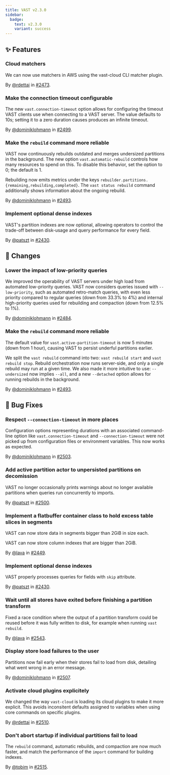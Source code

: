 ```yaml
---
title: VAST v2.3.0
sidebar:
  badge:
    text: v2.3.0
    variant: success
---
```


## ✨ Features

### Cloud matchers

We can now use matchers in AWS using the vast-cloud CLI matcher plugin.

By [@rdettai](https://github.com/rdettai) in [#2473](https://github.com/tenzir/tenzir/pull/2473).

### Make the connection timeout configurable

The new `vast.connection-timeout` option allows for configuring the timeout VAST
clients use when connecting to a VAST server. The value defaults to 10s; setting
it to a zero duration causes produces an infinite timeout.

By [@dominiklohmann](https://github.com/dominiklohmann) in [#2499](https://github.com/tenzir/tenzir/pull/2499).

### Make the `rebuild` command more reliable

VAST now continuously rebuilds outdated and merges undersized partitions in the
background. The new option `vast.automatic-rebuild` controls how many resources
to spend on this. To disable this behavior, set the option to 0; the default is
1.

Rebuilding now emits metrics under the keys
`rebuilder.partitions.{remaining,rebuilding,completed}`. The `vast status
rebuild` command additionally shows information about the ongoing rebuild.

By [@dominiklohmann](https://github.com/dominiklohmann) in [#2493](https://github.com/tenzir/tenzir/pull/2493).

### Implement optional dense indexes

VAST's partition indexes are now optional, allowing operators to control the
trade-off between disk-usage and query performance for every field.

By [@patszt](https://github.com/patszt) in [#2430](https://github.com/tenzir/tenzir/pull/2430).

## 🔄 Changes

### Lower the impact of low-priority queries

We improved the operability of VAST servers under high load from automated
low-priority queries. VAST now considers queries issued with `--low-priority`,
such as automated retro-match queries, with even less priority compared to
regular queries (down from 33.3% to 4%) and internal high-priority queries used
for rebuilding and compaction (down from 12.5% to 1%).

By [@dominiklohmann](https://github.com/dominiklohmann) in [#2484](https://github.com/tenzir/tenzir/pull/2484).

### Make the `rebuild` command more reliable

The default value for `vast.active-partition-timeout` is now 5 minutes (down
from 1 hour), causing VAST to persist underful partitions earlier.

We split the `vast rebuild` command into two: `vast rebuild start` and `vast
rebuild stop`. Rebuild orchestration now runs server-side, and only a single
rebuild may run at a given time. We also made it more intuitive to use:
`--undersized` now implies `--all`, and a new `--detached` option allows for
running rebuilds in the background.

By [@dominiklohmann](https://github.com/dominiklohmann) in [#2493](https://github.com/tenzir/tenzir/pull/2493).

## 🐛 Bug Fixes

### Respect `--connection-timeout` in more places

Configuration options representing durations with an associated command-line
option like `vast.connection-timeout` and `--connection-timeout` were not picked
up from configuration files or environment variables. This now works as
expected.

By [@dominiklohmann](https://github.com/dominiklohmann) in [#2503](https://github.com/tenzir/tenzir/pull/2503).

### Add active partition actor to unpersisted partitions on decomission

VAST no longer occasionally prints warnings about no longer available partitions
when queries run concurrently to imports.

By [@patszt](https://github.com/patszt) in [#2500](https://github.com/tenzir/tenzir/pull/2500).

### Implement a flatbuffer container class to hold excess table slices in segments

VAST can now store data in segments bigger than 2GiB in size each.

VAST can now store column indexes that are bigger than 2GiB.

By [@lava](https://github.com/lava) in [#2449](https://github.com/tenzir/tenzir/pull/2449).

### Implement optional dense indexes

VAST properly processes queries for fields with `skip` attribute.

By [@patszt](https://github.com/patszt) in [#2430](https://github.com/tenzir/tenzir/pull/2430).

### Wait until all stores have exited before finishing a partition transform

Fixed a race condition where the output of a partition transform
could be reused before it was fully written to disk, for example
when running `vast rebuild`.

By [@lava](https://github.com/lava) in [#2543](https://github.com/tenzir/tenzir/pull/2543).

### Display store load failures to the user

Partitions now fail early when their stores fail to load from disk, detailing
what went wrong in an error message.

By [@dominiklohmann](https://github.com/dominiklohmann) in [#2507](https://github.com/tenzir/tenzir/pull/2507).

### Activate cloud plugins explicitely

We changed the way `vast-cloud` is loading its cloud plugins to make it more
explicit. This avoids inconsitent defaults assigned to variables when using core
commands on specific plugins.

By [@rdettai](https://github.com/rdettai) in [#2510](https://github.com/tenzir/tenzir/pull/2510).

### Don't abort startup if individual partitions fail to load

The `rebuild` command, automatic rebuilds, and compaction are now much faster,
and match the performance of the `import` command for building indexes.

By [@tobim](https://github.com/tobim) in [#2515](https://github.com/tenzir/tenzir/pull/2515).